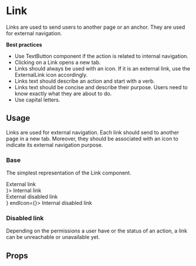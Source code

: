 <!--- Link.stories.mdx --->


<Meta title="Design System/Molecules/Link" component={Link} />

# Link

Links are used to send users to another page or an anchor. They are used for external navigation. 

**Best practices**

- Use TextButton component if the action is related to internal navigation.
- Clicking on a Link opens a new tab.
- Links should always be used with an icon. If it is an external link, use the ExternalLink icon accordingly.
- Links text should describe an action and start with a verb.
- Links text should be concise and describe their purpose. Users need to know exactly what they are about to do.
- Use capital letters.

## Usage

Links are used for external navigation. Each link should send to another page in a new tab. Moreover, they should be associated with an icon to indicate its external navigation purpose.

### Base

The simplest representation of the Link component.

<Canvas>
  <Story name="base">
    <Stack size={5}>
      <div>
        <Link to="https://strapi.io/">External link</Link>
      </div>
      <div>
        <Link to="/somewhere-internal" startIcon={<BackIcon />}>
          Internal link
        </Link>
      </div>
      <div>
        <Link to="https://strapi.io/" disabled>
          External disabled link
        </Link>
      </div>
      <div>
        <Link to="/somewhere-internal" disabled startIcon={<BackIcon />} endIcon={<NextIcon />}>
          Internal disabled link
        </Link>
      </div>
    </Stack>
  </Story>
</Canvas>

### Disabled link

Depending on the permissions a user have or the status of an action, a link can be unreachable or unavailable yet.


## Props

<ArgsTable of={Link} />
